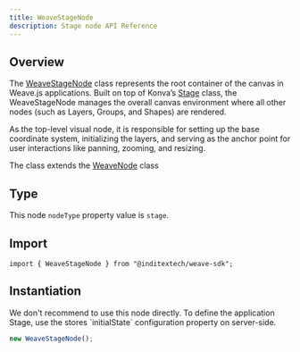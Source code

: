 ```yaml
---
title: WeaveStageNode
description: Stage node API Reference
---
```


## Overview

The [WeaveStageNode](https://github.com/InditexTech/weavejs/blob/main/code/packages/sdk/src/nodes/stage/stage.ts)
class represents the root container of the canvas in Weave.js applications. Built on top of Konva’s
[Stage](https://konvajs.org/api/Konva.Stage.html) class, the WeaveStageNode manages the overall canvas
environment where all other nodes (such as Layers, Groups, and Shapes) are rendered.

As the top-level visual node, it is responsible for setting up the base coordinate system,
initializing the layers, and serving as the anchor point for user interactions like panning, zooming,
and resizing.

The class extends the [WeaveNode](/docs/sdk/api-reference/nodes/node) class

## Type

This node `nodeType` property value is `stage`.

## Import

```shell
import { WeaveStageNode } from "@inditextech/weave-sdk";
```

## Instantiation

<Callout title="Don't directly use">
  We don't recommend to use this node directly. To define the application Stage,
  use the stores `initialState` configuration property on server-side.
</Callout>

```ts
new WeaveStageNode();
```
